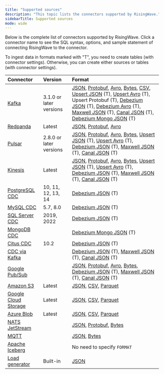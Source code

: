 ```yaml
---
title: "Supported sources"
description: "This topic lists the connectors supported by RisingWave."
sidebarTitle: Supported sources
mode: wide
---
```


Below is the complete list of connectors supported by RisingWave. Click a connector name to see the SQL syntax, options, and sample statement of connecting RisingWave to the connector.

<Note>
To ingest data in formats marked with "T", you need to create tables (with connector settings). Otherwise, you can create either sources or tables (with connector settings).
</Note>

| Connector       | Version     | Format               |
| :------------ | :------------ | :------------------- |
| [Kafka](/integrations/sources/kafka) | 3.1.0 or later versions | [JSON](#json), [Protobuf](#protobuf), [Avro](#avro), [Bytes](#bytes), [CSV](#csv), [Upsert JSON](#upsert-json) (T), [Upsert Avro](#upsert-avro) (T), Upsert Protobuf (T), [Debezium JSON](#debezium-json) (T), [Debezium Avro](#debezium-avro) (T), [Maxwell JSON](#maxwell-json) (T), [Canal JSON](#canal-json) (T), [Debezium Mongo JSON](#debezium-mongo-json) (T) |
| [Redpanda](/integrations/sources/redpanda) | Latest | [JSON](#json), [Protobuf](#protobuf), [Avro](#avro) |
| [Pulsar](/integrations/sources/pulsar) | 2.8.0 or later versions | [JSON](#json), [Protobuf](#protobuf), [Avro](#avro), [Bytes](#bytes), [Upsert JSON](#upsert-json) (T), [Upsert Avro](#upsert-avro) (T), [Debezium JSON](#debezium-json) (T), [Maxwell JSON](#maxwell-json) (T), [Canal JSON](#canal-json) (T) |
| [Kinesis](/integrations/sources/kinesis) | Latest | [JSON](#json), [Protobuf](#protobuf), [Avro](#avro), [Bytes](#bytes), [Upsert JSON](#upsert-json) (T), [Upsert Avro](#upsert-avro) (T), [Debezium JSON](#debezium-json) (T), [Maxwell JSON](#maxwell-json) (T), [Canal JSON](#canal-json) (T) |
| [PostgreSQL CDC](/integrations/sources/postgresql-cdc) | 10, 11, 12, 13, 14 | [Debezium JSON](#debezium-json) (T) |
| [MySQL CDC](/integrations/sources/mysql-cdc) | 5.7, 8.0 | [Debezium JSON](#debezium-json) (T) |
| [SQL Server CDC](/integrations/sources/sql-server-cdc) | 2019, 2022 | [Debezium JSON](#debezium-json) (T) |
| [MongoDB CDC](/integrations/sources/mongodb-cdc) |  | [Debezium Mongo JSON](#debezium-mongo-json) (T) |
| [Citus CDC](/integrations/sources/citus-cdc) | 10.2 | [Debezium JSON](#debezium-json) (T) |
| [CDC via Kafka](/ingestion/change-data-capture-with-risingwave) |  | [Debezium JSON](#debezium-json) (T), [Maxwell JSON](#maxwell-json) (T), [Canal JSON](#canal-json) (T) |
| [Google Pub/Sub](/integrations/sources/google-pub-sub) |  | [JSON](#json), [Protobuf](#protobuf), [Avro](#avro), [Bytes](#bytes), [Debezium JSON](#debezium-json) (T), [Maxwell JSON](#maxwell-json) (T), [Canal JSON](#canal-json) (T) |
| [Amazon S3](/integrations/sources/s3) | Latest | [JSON](#json), [CSV](#csv), [Parquet](#parquet) |
| [Google Cloud Storage](/integrations/sources/google-cloud-storage) | Latest | [JSON](#json), [CSV](#csv), [Parquet](#parquet) |
| [Azure Blob](/integrations/sources/azure-blob) | Latest | [JSON](#json), [CSV](#csv), [Parquet](#parquet) |
| [NATS JetStream](/integrations/sources/nats-jetstream) |  | [JSON](#json), [Protobuf](#protobuf), [Bytes](#bytes) |
| [MQTT](/integrations/sources/mqtt) |  | [JSON](#json), [Bytes](#bytes) |
| [Apache Iceberg](/integrations/sources/apache-iceberg) |  | No need to specify `FORMAT` |
| [Load generator](/ingestion/generate-test-data) | Built-in | [JSON](#json) |
